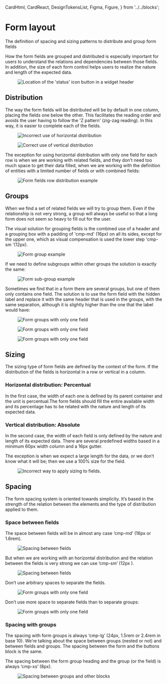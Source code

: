 
  CardHtml,
  CardReact,
  DesignTokensList,
  Figma,
  Figure,
} from '../../blocks';

<Meta title="Patterns/Form layout" />

# Form layout

The definition of spacing and sizing patterns to distribute and group form fields

<section className="mrow">
  <div className="mcol-12 mcol-sm-6">
    How the form fields are grouped and distributed is especially important for
    users to understand the relations and dependencies between those fields. In
    addition, the size of each form control helps users to realize the nature
    and length of the expected data.
  </div>
  <div className="mcol-12 mcol-sm-6">
    <Figure>
      <img
        alt="Location of the 'status' icon button in a widget header"
        src="img/Illustration-1.png"
      />
    </Figure>
  </div>
</section>

## Distribution

The way the form fields will be distributed will be by default in one column, placing the fields one below the other. This facilitates the reading order and avoids the user having to follow the 'Z pattern' (zig-zag reading). In this way, it is easier to complete each of the fields.

<section className="row gy-4 row-cols-1 row-cols-sm-2 margin-top--lg">
  <div className="col">
    <Figure type="dont" caption="">
      <img
        src="img/Distribution-Dont-15x.png"
        alt="Incorrect use of horizontal distribution"
      />
    </Figure>
  </div>
  <div className="col">
    <Figure type="do" caption="">
      <img
        src="img/Distribution-do-15x.png"
        alt="Correct use of vertical distribution"
      />
    </Figure>
  </div>
</section>

The exception for using horizontal distribution with only one field for each row
is when we are working with related fields, and they don’t need too much space
to get their data filled, when we are working with the definition of entities
with a limited number of fields or with combined fields:

<Figure caption="Exceptions for using horizontal distribution.">
  <img
    src="img/Distribution2-15x.png"
    alt="Form fields row distribution example"
  />
</Figure>

## Groups

When we find a set of related fields we will try to group them. Even if the relationship
is not very strong, a group will always be useful so that a long form does not seem so
heavy to fill out for the user.

The visual solution for grouping fields is the combined use of a header and a grouping
box with a padding of 'cmp-md' (16px) on all its sides, except for the upper one, which
as visual compensation is used the lower step 'cmp-sm '(12px).

<Figure caption="Form group example.">
  <img src="img/Group-1-15x.png" alt="Form group example" />
</Figure>

If we need to define subgroups within other groups the solution is exactly the same:

<Figure caption="Use of sub-groups instead another form groups.">
  <img
    src="img/subgroups-within-other-groups-15x.jpg"
    alt="Form sub-group example"
  />
</Figure>

Sometimes we find that in a form there are several groups, but one of them only
contains one field. The solution is to use the form field with the hidden label
and replace it with the same header that is used in the groups, with the same
separation, although it is slightly higher than the one that the label would have:

<Figure caption="Use of form groups with only one field.">
  <img
    src="img/groups-with-only-one-field-15x.jpg"
    alt="Form groups with only one field"
  />
</Figure>

<section className="row gy-4 row-cols-1 row-cols-sm-2 margin-top--xl">
  <div className="col">
    <Figure
      caption="Don't use boxes with background color to group fields."
      type="dont"
    >
      <img
        src="img/groups-dont-15x.jpg"
        alt="Form groups with only one field"
      />
    </Figure>
  </div>
  <div className="col">
    <Figure
      caption="Use always a box to group fields, not only a form group heading (except when there is only one field in the group):."
      type="dont"
    >
      <img src="img/Group-dont-3.jpg" alt="Form groups with only one field" />
    </Figure>
  </div>
</section>

## Sizing

The sizing type of form fields are defined by the context of the form. If the
distribution of the fields is horizontal in a row or vertical in a column.

### Horizontal distribution: Percentual

In the first case, the width of each one is defined by its parent container
and the unit is percentual.The form fields should fill the entire available
width and its percentage has to be related with the nature and length of its
expected data.

### Vertical distribution: Absolute

In the second case, the width of each field is only defined by the nature and
length of its expected data. There are several predefined widths based in a
minimum 60px width column and a 16px gutter.

The exception is when we expect a large length for the data, or we don’t know
what it will be; then we use a 100% size for the field.

<Figure caption="Predefined widths for field controls to use when we know the expected data.">
  <Figma url="https://www.figma.com/file/4f9wa0fKYIwMue6yo6nrJL/Dali-examples?node-id=15%3A6226" />
</Figure>

<section className="row gy-4 row-cols-1 row-cols-sm-2 margin-top--xl">
  <div className="col">
    <Figure
      caption="Don't use large sizes for fields whose data is not long and vice versa:"
      type="dont"
    >
      <img
        src="img/Sizing-15x.png"
        alt="Incorrect way to apply sizing to fields."
      />
    </Figure>
  </div>
</section>

## Spacing

The form spacing system is oriented towards simplicity. It’s based in the strength
of the relation between the elements and the type of distribution applied to them.

### Space between fields

The space between fields will be in almost any case ‘cmp-md’ (16px or 1.6rem).

<Figure caption="Use of sub-groups instead another form groups.">
  <img
    src="img/Spacing-spaces-between-fields-15x.png"
    alt="Spacing between fields"
  />
</Figure>

But when we are working with an horizontal distribution and the relation between the fields is very strong we can use ‘cmp-sm’ (12px ).

<Figure>
  <img
    src="img/Spacing-spaces-between-fields-2-15x.jpg"
    alt="Spacing between fields"
  />
</Figure>
Don’t use arbitrary spaces to separate the fields.
<Figure type="dont">
  <img src="img/spacing-1-15x.png" alt="Form groups with only one field" />
</Figure>
Don’t use more space to separate fields than to separate groups:
<Figure type="dont">
  <img src="img/spacing-2-15x.jpg" alt="Form groups with only one field" />
</Figure>

### Spacing with groups

The spacing with form groups is always ‘cmp-lg’ (24px, 1.5rem or 2.4rem in base 10).
We’re talking about the space between groups (nested or not) and between fields and
groups. The spacing between the form and the buttons block is the same.

The spacing between the form group heading and the group (or the field) is always ‘cmp-xs’ (8px).

<Figure>
  <img
    src="img/Spacing-with-groups-15x.jpg"
    alt="Spacing between groups and other blocks"
  />
</Figure>
